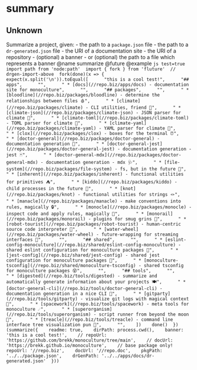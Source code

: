 # summary



## Unknown

 Summarize a project, given:   - the path to a `package.json` file   - the path to a `dr-generated.json` file   - the URI of a documentation site   - the URI of a repository   - (optional) a banner   - or (optional) the path to a file which represents a banner  @name summarize  @future  @example  ```js test=true  import path from 'node:path'  import { fork } from 'fluture'  // drgen-import-above  fork(done)(x => {    expect(x.split('\n')).toEqual([      "this is a cool test!",      "## apps",      "",      " * [docs](//repo.biz/apps/docs) - documentation site for monoculture",      "",      "## packages",      "",      " * [bloodline](//repo.biz/packages/bloodline) - determine the relationships between files 🩸",      " * [climate](//repo.biz/packages/climate) - CLI utilities, friend 👯",      " * [climate-json](//repo.biz/packages/climate-json) - JSON parser for climate 🐐",      " * [climate-toml](//repo.biz/packages/climate-toml) - TOML parser for climate 🍅",      " * [climate-yaml](//repo.biz/packages/climate-yaml) - YAML parser for climate 🍠",      " * [clox](//repo.biz/packages/clox) - boxes for the terminal ⏰",      " * [doctor-general](//repo.biz/packages/doctor-general) - documentation generation 🩻",      " * [doctor-general-jest](//repo.biz/packages/doctor-general-jest) - documentation generation - jest 🃏",      " * [doctor-general-mdx](//repo.biz/packages/doctor-general-mdx) - documentation generation - mdx 🩺",      " * [file-system](//repo.biz/packages/file-system) - fs, but in the future 🔮",      " * [inherent](//repo.biz/packages/inherent) - functional utilities for primitives ⛺️",      " * [kiddo](//repo.biz/packages/kiddo) - child processes in the future 👶",      " * [knot](//repo.biz/packages/knot) - functional utilities for strings 🪢",      " * [manacle](//repo.biz/packages/manacle) - make conventions into rules, magically 🔒",      " * [monocle](//repo.biz/packages/monocle) - inspect code and apply rules, magically 🧐",      " * [monorail](//repo.biz/packages/monorail) - plugins for smug grins 🚂",      " * [robot-tourist](//repo.biz/packages/robot-tourist) - human-centric source code interpreter 🤖",      " * [water-wheel](//repo.biz/packages/water-wheel) - future-wrapping for streaming interfaces 🌊",      "",      "## shared",      "",      " * [eslint-config-monoculture](//repo.biz/shared/eslint-config-monoculture) - shared eslint configuration for monoculture packages 🧹",      " * [jest-config](//repo.biz/shared/jest-config) - shared jest configuration for monoculture packages 🎪",      " * [monoculture-tsconfig](//repo.biz/shared/monoculture-tsconfig) - shared tsconfig for monoculture packages 😵",      "",      "## tools",      "",      " * [digested](//repo.biz/tools/digested) - summarize and automatically generate information about your projects 🍽️",      " * [doctor-general-cli](//repo.biz/tools/doctor-general-cli) - documentation generation in a nice CLI 🫡",      " * [gitparty](//repo.biz/tools/gitparty) - visualize git logs with magical context 🎨",      " * [spacework](//repo.biz/tools/spacework) - meta tools for monoculture ☄️",      " * [superorganism](//repo.biz/tools/superorganism) - script runner from beyond the moon 🐁",      " * [treacle](//repo.biz/tools/treacle) - command line interface tree visualization pun 🫠",      "",    ])    done()  })(summarize({    readme: true,    dirPath: process.cwd(),    banner: 'this is a cool test!',    // repoUrl: 'https://github.com/brekk/monoculture/tree/main',    // docUrl: 'https://brekk.github.io/monoculture',    // base package only!    repoUrl: '//repo.biz',    docUrl: '//repo.doc',    pkgPath: '../../package.json',    drGenPath: '../../apps/docs/dr-generated.json'  }))  ```
